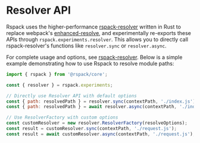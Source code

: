 # Resolver API

Rspack uses the higher-performance [rspack-resolver](https://github.com/web-infra-dev/rspack-resolver) written in Rust to replace webpack's [enhanced-resolve](https://github.com/webpack/enhanced-resolve), and experimentally re-exports these APIs through `rspack.experiments.resolver`. This allows you to directly call rspack-resolver's functions like `resolver.sync` or `resolver.async`.

For complete usage and options, see [rspack-resolver](https://github.com/web-infra-dev/rspack-resolver). Below is a simple example demonstrating how to use Rspack to resolve module paths:

```js
import { rspack } from '@rspack/core';

const { resolver } = rspack.experiments;

// Directly use Resolver API with default options
const { path: resolvedPath } = resolver.sync(contextPath, './index.js');
const { path: resolvedPath } = await resolver.async(contextPath, './index.js');

// Use ResolverFactory with custom options
const customResolver = new resolver.ResolverFactory(resolveOptions);
const result = customResolver.sync(contextPath, './request.js');
const result = await customResolver.async(contextPath, './request.js');
```
